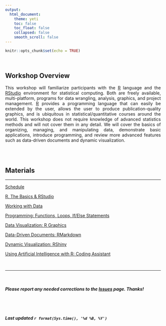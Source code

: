 ```yaml
---
output: 
  html_document:
    theme: yeti
    toc: false
    toc_float: false
    collapsed: false
    smooth_scroll: false
---
```


<style>
body {
text-align: justify}
</style>

```r
knitr::opts_chunk$set(echo = TRUE)
```
<br>

## Workshop Overview

This workshop will familiarize participants with the [R](http://cran.r-project.org/) language and the [RStudio](https://posit.co/products/open-source/rstudio/) environment for statistical computing. Both are freely available, multi-platform, programs for data wrangling, analysis, graphics, and project management. [R](http://cran.r-project.org/) provides a programming language that can easily be extended by the user, allows the user to produce publication-quality graphics, and is ubiquitous in statistical/quantitative courses around the world. This workshop does not require knowledge of advanced statistics methods and will not cover them in any detail. We will cover the basics of organizing, managing, and manipulating data, demonstrate basic applications, introduce programming, and review more advanced features such as data-driven documents and dynamic visualization.  


<br>
<br>

## Materials  
____

[Schedule](topics/R-schedule.html)

[R, The Basics & RStudio](topics/R-basics.html)

[Working with Data](topics/R-working-with-data.html)

[Programming: Functions, Loops, If/Else Statements](topics/R-programming.html)

[Data Visualization: R Graphics](topics/R-data-visualization.html)

[Data-Driven Documents: RMarkdown](topics/R-markdown.html)

[Dynamic Visualization: RShiny](topics/R-shiny.html)

[Using Artificial Intelligence with R: Coding Assistant](topics/R-AI.html)

<br>

____

<br>

##### ***Please*** report any needed corrections to the [Issues](https://github.com/jacobtnyoung/RWorkshop/issues) page. Thanks!

<br>
<br>


###### ***Last updated `r format(Sys.time(), '%d %B, %Y')`***